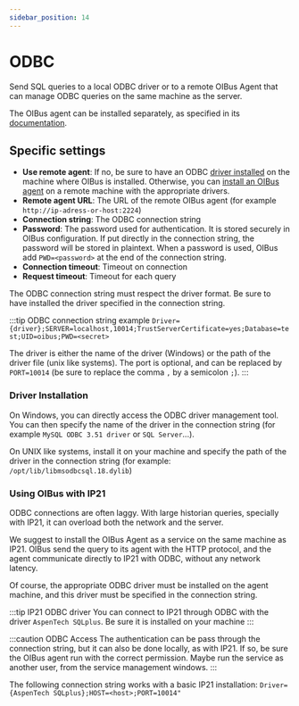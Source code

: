 ```yaml
---
sidebar_position: 14
---
```



# ODBC
Send SQL queries to a local ODBC driver or to a remote OIBus Agent that can manage ODBC queries on the same machine as
the server.

The OIBus agent can be installed separately, as specified in its [documentation](../oibus-agent/installation).

## Specific settings
- **Use remote agent**: If no, be sure to have an ODBC [driver installed](#driver-installation) on the machine where
OIBus is installed. Otherwise, you can [install an OIBus agent](../oibus-agent/installation) on a remote machine
with the appropriate drivers.
- **Remote agent URL**: The URL of the remote OIBus agent (for example `http://ip-adress-or-host:2224`)
- **Connection string**: The ODBC connection string
- **Password**: The password used for authentication. It is stored securely in OIBus configuration. If put directly in the
connection string, the password will be stored in plaintext. When a password is used, OIBus add `PWD=<password>` at the
end of the connection string.
- **Connection timeout**: Timeout on connection
- **Request timeout**: Timeout for each query

The ODBC connection string must respect the driver format. Be sure to have installed the driver specified in the
connection string.

:::tip ODBC connection string example
`Driver={driver};SERVER=localhost,10014;TrustServerCertificate=yes;Database=test;UID=oibus;PWD=<secret>`

The driver is either the name of the driver (Windows) or the path of the driver file (unix like systems).
The port is optional, and can be replaced by `PORT=10014` (be sure to replace the comma `,` by a semicolon `;`).
:::

### Driver Installation
On Windows, you can directly access the ODBC driver management tool. You can then specify the name of the driver in the
connection string (for example `MySQL ODBC 3.51 driver` or `SQL Server`...).

On UNIX like systems, install it on your machine and specify the path of the driver in the connection string (for example:
`/opt/lib/libmsodbcsql.18.dylib`)


### Using OIBus with IP21
ODBC connections are often laggy. With large historian queries, specially with IP21, it can overload both the network
and the server.

We suggest to install the OIBus Agent as a service on the same machine as IP21. OIBus send the query to its agent with
the HTTP protocol, and the agent communicate directly to IP21 with ODBC, without any network latency.

Of course, the appropriate ODBC driver must be installed on the agent machine, and this driver must be specified in
the connection string.

:::tip IP21 ODBC driver
You can connect to IP21 through ODBC with the driver `AspenTech SQLplus`. Be sure it is installed on your machine
:::


:::caution ODBC Access
The authentication can be pass through the connection string, but it can also be done locally, as with IP21. If so, be sure
the OIBus agent run with the correct permission. Maybe run the service as another user, from the service management windows.
:::

The following connection string works with a basic IP21 installation: `Driver={AspenTech SQLplus};HOST=<host>;PORT=10014"`

<ItemSettings></ItemSettings>